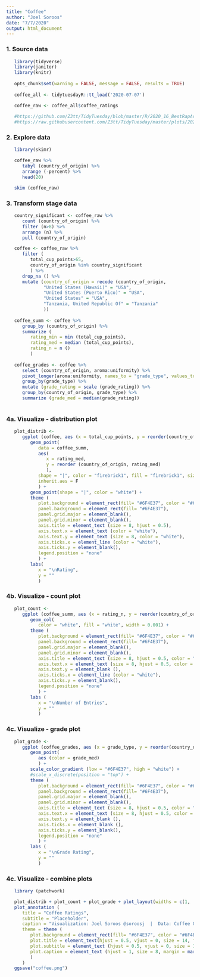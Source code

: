 ```yaml
---
title: "Coffee"
author: "Joel Soroos"
date: "7/7/2020"
output: html_document
---
```


### 1. Source data
```r

   library(tidyverse)
   library(janitor)
   library(knitr)
   
   opts_chunk$set(warning = FALSE, message = FALSE, results = TRUE)
   
   coffee_all <- tidytuesdayR::tt_load('2020-07-07')

   coffee_raw <- coffee_all$coffee_ratings
   
   #https://github.com/Z3tt/TidyTuesday/blob/master/R/2020_16_BestRapArtists.Rmd
   #https://raw.githubusercontent.com/Z3tt/TidyTuesday/master/plots/2020_16/2020_16_BestRapArtists.png
```


### 2.  Explore  data
```r

   library(skimr)

   coffee_raw %>%
      tabyl (country_of_origin) %>%
      arrange (-percent) %>%
      head(20)

   skim (coffee_raw)

```

### 3.  Transform stage data
```r
   
   country_significant <- coffee_raw %>%
      count (country_of_origin) %>%
      filter (n>8) %>%
      arrange (n) %>%
      pull (country_of_origin)   

   coffee <- coffee_raw %>%
      filter (
         total_cup_points>65,
         country_of_origin %in% country_significant
         ) %>%
      drop_na () %>%
      mutate (country_of_origin = recode (country_of_origin,
              "United States (Hawaii)" = "USA",
              "United States (Puerto Rico)" = "USA",
              "United States" = "USA",
              "Tanzania, United Republic Of" = "Tanzania"
              )) 
   
   coffee_summ <- coffee %>%
      group_by (country_of_origin) %>% 
      summarize (
         rating_min = min (total_cup_points),
         rating_med = median (total_cup_points),
         rating_n = n ()
         )
   
   coffee_grades <- coffee %>%
      select (country_of_origin, aroma:uniformity) %>%
      pivot_longer(aroma:uniformity, names_to = "grade_type", values_to = "grade_rating") %>%
      group_by(grade_type) %>%
      mutate (grade_rating = scale (grade_rating)) %>%
      group_by(country_of_origin, grade_type) %>%
      summarize (grade_med = median(grade_rating))
   
```

 
### 4a.  Visualize - distribution plot
```r

   plot_distrib <-
      ggplot (coffee, aes (x = total_cup_points, y = reorder(country_of_origin, total_cup_points))) +
         geom_point( 
            data = coffee_summ,
            aes(
               x = rating_med, 
               y = reorder (country_of_origin, rating_med)
               ),
            shape = "|", color = "firebrick1", fill = "firebrick1", size = 3,
            inherit.aes = F
            ) +
         geom_point(shape = "|", color = "white") +
         theme (
            plot.background = element_rect(fill= "#6F4E37", color = "#6F4E37"),
            panel.background = element_rect(fill= "#6F4E37"),
            panel.grid.major = element_blank(),
            panel.grid.minor = element_blank(),
            axis.title = element_text (size = 8, hjust = 0.5),
            axis.text.x = element_text (color = "white"),
            axis.text.y = element_text (size = 8, color = "white"),
            axis.ticks.x = element_line (color = "white"),
            axis.ticks.y = element_blank(),
            legend.position = "none"
            ) +
         labs(
            x = "\nRating",
            y = ""
            )
```   

### 4b.  Visualize - count plot
```r

   plot_count <- 
      ggplot (coffee_summ, aes (x = rating_n, y = reorder(country_of_origin, rating_med))) +
         geom_col(
            color = "white", fill = "white", width = 0.001) +
         theme (
            plot.background = element_rect(fill= "#6F4E37", color = "#6F4E37"),
            panel.background = element_rect(fill= "#6F4E37"),
            panel.grid.major = element_blank(),
            panel.grid.minor = element_blank(),
            axis.title = element_text (size = 8, hjust = 0.5, color = "white"),
            axis.text.x = element_text (size = 8, hjust = 0.5, color = "white"),
            axis.text.y = element_blank (),
            axis.ticks.x = element_line (color = "white"),
            axis.ticks.y = element_blank(),
            legend.position = "none"
            ) +
         labs (
            x = "\nNumber of Entries",
            y = ""
            )
``` 


### 4c.  Visualize - grade plot
```r

   plot_grade <- 
      ggplot (coffee_grades, aes (x = grade_type, y = reorder(country_of_origin, grade_med))) +
         geom_point(
            aes (color = grade_med)
            ) +
         scale_color_gradient (low = "#6F4E37", high = "white") +
         #scale_x_discrete(position = "top") +
         theme (
            plot.background = element_rect(fill= "#6F4E37", color = "#6F4E37"),
            panel.background = element_rect(fill= "#6F4E37"),
            panel.grid.major = element_blank(),
            panel.grid.minor = element_blank(),
            axis.title = element_text (size = 8, hjust = 0.5, color = "white"),
            axis.text.x = element_text (size = 8, hjust = 0.5, color = "white", angle = 90),
            axis.text.y = element_blank (),
            axis.ticks.x = element_blank (),
            axis.ticks.y = element_blank(),
            legend.position = "none"
            ) +
         labs (
            x = "\nGrade Rating",
            y = ""
            )
``` 

### 4c.  Visualize - combine plots
```r

   library (patchwork)

   plot_distrib + plot_count + plot_grade + plot_layout(widths = c(1, .25, .25)) +
   plot_annotation (
      title = "Coffee Ratings",
      subtitle = "Placeholder",
      caption = "Visualization: Joel Soroos @soroosj  |  Data: Coffee Quality Database via Kaggle via R4DS Tidy Tuesday",
      theme = theme (
         plot.background = element_rect(fill= "#6F4E37", color = "#6F4E37"),
         plot.title = element_text(hjust = 0.5, vjust = 0, size = 14, face = "bold", margin = margin (0,0,7,0), color = "white"),
         plot.subtitle = element_text (hjust = 0.5, vjust = 0, size = 10, margin = margin (0,0,25,0), color = "white"),
         plot.caption = element_text (hjust = 1, size = 8, margin = margin (20,0,0,0), color = "white")
         )
      )
   ggsave("coffee.png")
``` 